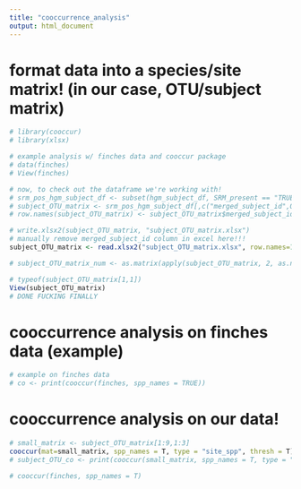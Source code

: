 ```yaml
---
title: "cooccurrence_analysis"
output: html_document
---
```


# format data into a species/site matrix! (in our case, OTU/subject matrix)
```r
# library(cooccur)
# library(xlsx)

# example analysis w/ finches data and cooccur package
# data(finches)
# View(finches)

# now, to check out the dataframe we're working with!
# srm_pos_hgm_subject_df <- subset(hgm_subject_df, SRM_present == "TRUE")
# subject_OTU_matrix <- srm_pos_hgm_subject_df[,c("merged_subject_id",OTU_names)]
# row.names(subject_OTU_matrix) <- subject_OTU_matrix$merged_subject_id

# write.xlsx2(subject_OTU_matrix, "subject_OTU_matrix.xlsx")
# manually remove merged_subject_id column in excel here!!!
subject_OTU_matrix <- read.xlsx2("subject_OTU_matrix.xlsx", row.names=1, sheetIndex = 1, colClasses = c("character", rep("numeric", 55)), endRow = 1295)

# subject_OTU_matrix_num <- as.matrix(apply(subject_OTU_matrix, 2, as.numeric))

# typeof(subject_OTU_matrix[1,1])
View(subject_OTU_matrix)
# DONE FUCKING FINALLY
```

# cooccurrence analysis on finches data (example)
```r
# example on finches data
# co <- print(cooccur(finches, spp_names = TRUE))
```

# cooccurrence analysis on our data!
```r
# small_matrix <- subject_OTU_matrix[1:9,1:3]
cooccur(mat=small_matrix, spp_names = T, type = "site_spp", thresh = T)
# subject_OTU_co <- print(cooccur(small_matrix, spp_names = T, type = "site_spp"))

# cooccur(finches, spp_names = T)
```
